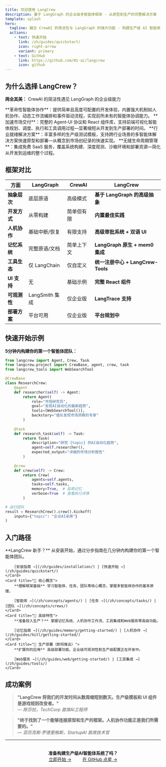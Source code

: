 ```yaml
---
title: 欢迎使用 LangCrew
description: 基于 LangGraph 的企业级多智能体框架 - 从原型到生产的完整解决方案
template: splash
hero:
  tagline: 融合 CrewAI 的简洁性与 LangGraph 的强大功能 - 构建生产级 AI 智能体系统的唯一选择
  actions:
    - text: 快速开始
      link: /zh/guides/quickstart/
      icon: right-arrow
      variant: primary
    - text: GitHub
      link: https://github.com/01-ai/langcrew
      icon: github
---
```



<div class="hero-stats">
  <Badge text="Python 3.11+" variant="note" />
  <Badge text="基于 LangGraph" variant="success" />
  <Badge text="生产就绪" variant="caution" />
</div>

## 为什么选择 LangCrew？

**两全其美：** CrewAI 的简洁性遇见 LangGraph 的企业级能力

<CardGrid stagger>
	<Card title="🚀 超越传统灵活范式">
		**革命性智能体协作**：提供简单且高度可配置的开发体验，内置强大机制如人机协作、动态工作流编排和事件驱动流程，实现前所未有的智能体协调能力。
	</Card>
	<Card title="🎯 产品化的全栈支持">
		**加速市场交付**：完整的 Agent-UI 协议和 React 组件库，支持前端可视化智能体规划、调度、执行和工具调用过程—显著缩短从开发到生产部署的时间。
	</Card>
	<Card title="⚡ 快速启动的应用模板">
		**行业就绪解决方案**：丰富多样的生产级测试模板，支持跨行业场景的多智能体解决方案快速原型和部署—从概念到市场创纪录的快速实现。
	</Card>
	<Card title="🔗 集成的开发运维支持">
		**无缝生命周期管理**：集成免费 SaaS 服务，覆盖系统构建、深度观测、沙箱环境和部署资源—简化从开发到运维的整个过程。
	</Card>
</CardGrid>

## 框架对比

| 方面 | LangGraph | CrewAI | LangCrew |
|------|-----------|---------|----------|
| **抽象层次** | 底层原语 | 高级模式 | **基于 LangGraph 的高级抽象** |
| **开发方式** | 从零构建 | 简单但有限 | **内置最佳实践** |
| **人机协作** | 基础中断/恢复 | 有限支持 | **高级审批系统 + 双语 UI** |
| **记忆系统** | 完整原语/文档 | 简单上下文 | **LangGraph 原生 + mem0 集成** |
| **工具生态** | 仅 LangChain | 仅自定义 | **统一注册中心 + LangCrew-Tools** |
| **UI 支持** | 无 | 基础示例 | **完整 React 组件** |
| **可观测性** | LangSmith 集成 | 仅企业版 | **LangTrace 支持** |
| **部署方案** | 平台可用 | 仅企业版 | **平台规划中** |


## 快速开始示例

**5分钟内构建你的第一个智能体团队：**

```python
from langcrew import Agent, Crew, Task
from langcrew.project import CrewBase, agent, crew, task
from langcrew_tools import WebSearchTool

@CrewBase
class ResearchCrew:
    @agent
    def researcher(self) -> Agent:
        return Agent(
            role="市场研究员",
            goal="发现AI自动化的最新趋势",
            tools=[WebSearchTool()],
            backstory="擅长发现市场洞察的专家"
        )
    
    @task
    def research_task(self) -> Task:
        return Task(
            description="研究 {topic} 的AI自动化趋势",
            agent=self.researcher(),
            expected_output="详细的市场分析报告"
        )
    
    @crew
    def crew(self) -> Crew:
        return Crew(
            agents=self.agents,
            tasks=self.tasks,
            memory=True,  # 启用记忆
            verbose=True  # 查看执行详情
        )

# 运行团队
result = ResearchCrew().crew().kickoff(
    inputs={"topic": "企业AI采用"}
)
```

## 入门路径

<CardGrid>
	<Card title="🎯 快速开始指南">
		**LangCrew 新手？** 从安装开始，通过分步指南在几分钟内构建你的第一个智能体团队。
		
		[安装指南 →](/zh/guides/installation/) | [快速开始 →](/zh/guides/quickstart/)
	</Card>
	<Card title="🧠 核心概念">
		**理解框架基础** 学习智能体、任务、团队等核心概念，掌握多智能体协作的基本原理。
		
		[智能体 →](/zh/concepts/agents/) | [任务 →](/zh/concepts/tasks/) | [团队 →](/zh/concepts/crews/)
	</Card>
	<Card title="🔧 高级特性">
		**准备投入生产？** 掌握记忆系统、人机协作工作流、工具集成和Web服务等高级功能。
		
		[记忆指南 →](/zh/guides/memory/getting-started/) | [人机协作 →](/zh/guides/hitl/getting-started/)
	</Card>
	<Card title="🚀 生产部署（即将推出）">
		**扩展你的应用** 高级部署功能、企业级可观测性和生产级配置正在开发中。
		
		[Web服务 →](/zh/guides/web/getting-started/) | [工具集成 →](/zh/guides/tools/)
	</Card>
</CardGrid>

## 成功案例

> **"LangCrew 将我们的开发时间从数周缩短到数天。生产级模板和 UI 组件是游戏规则改变者。"**  
> — *陈莎拉，TechCorp 首席AI工程师*

> **"终于找到了一个能够连接原型和生产的框架。人机协作功能正是我们所需要的。"**  
> — *亚历克斯·罗德里格斯，StartupAI 首席技术官*

---

<div style="text-align: center; margin: 2rem 0;">
  <strong>准备构建生产级AI智能体系统了吗？</strong><br/>
  <a href="/zh/guides/quickstart/" style="margin: 0 1rem;">立即开始 →</a>
  <a href="https://github.com/01-ai/langcrew" style="margin: 0 1rem;">在 GitHub 点星 →</a>
</div>
